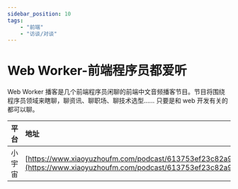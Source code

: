---
sidebar_position: 10
tags:
    - "前端"
    - "访谈/对谈"
---

# Web Worker-前端程序员都爱听

Web Worker 播客是几个前端程序员闲聊的前端中文音频播客节目。节目将围绕程序员领域来瞎聊，聊资讯、聊职场、聊技术选型...... 只要是和 web 开发有关的都可以聊。

| 平台 | 地址 |
|:--|:----|
| 小宇宙 | [https://www.xiaoyuzhoufm.com/podcast/613753ef23c82a9a1ccfdf35](https://www.xiaoyuzhoufm.com/podcast/613753ef23c82a9a1ccfdf35) |
